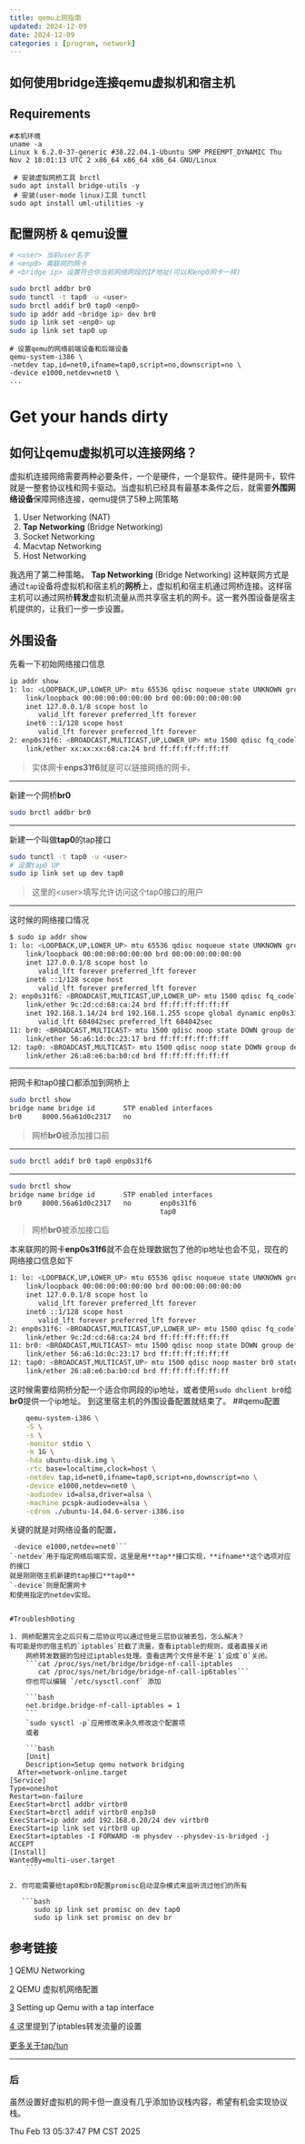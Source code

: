 ```yaml
---
title: qemu上网指南
updated: 2024-12-09
date: 2024-12-09
categories : [program, network]
---
```

## 如何使用bridge连接qemu虚拟机和宿主机

## Requirements
``` 
#本机环境
uname -a
Linux k 6.2.0-37-generic #38.22.04.1-Ubuntu SMP PREEMPT_DYNAMIC Thu Nov 2 18:01:13 UTC 2 x86_64 x86_64 x86_64 GNU/Linux
```

```
 # 安装虚拟网桥工具 brctl
sudo apt install bridge-utils -y
 # 安装(user-mode linux)工具 tunctl
sudo apt install uml-utilities -y
```

## 配置网桥 & qemu设置
```bash
# <user> 当前user名字
# <enp0> 需联网的网卡
# <bridge ip> 设置符合你当前网络网段的IP地址(可以和enp0网卡一样)

sudo brctl addbr br0
sudo tunctl -t tap0 -u <user> 
sudo brctl addif br0 tap0 <enp0> 
sudo ip addr add <bridge ip> dev br0 
sudo ip link set <enp0> up
sudo ip link set tap0 up
```

```
# 设置qemu的网络前端设备和后端设备
qemu-system-i386 \ 
-netdev tap,id=net0,ifname=tap0,script=no,downscript=no \
-device e1000,netdev=net0 \
...
```
# Get your hands dirty

## 如何让qemu虚拟机可以连接网络？
虚拟机连接网络需要两种必要条件，一个是硬件，一个是软件。硬件是网卡，软件就是一整套协议栈和网卡驱动。当虚拟机已经具有最基本条件之后，就需要**外围网络设备**保障网络连接，qemu提供了5种上网策略

1. User Networking (NAT)
2. **Tap Networking** (Bridge Networking)
3. Socket Networking
4. Macvtap Networking
5. Host Networking

我选用了第二种策略。
**Tap Networking** (Bridge Networking) 这种联网方式是通过`tap`设备将虚拟机和宿主机的**网桥**上，虚拟机和宿主机通过网桥连接。这样宿主机可以通过网桥**转发**虚拟机流量从而共享宿主机的网卡。这一套外围设备是宿主机提供的，让我们一步一步设置。

## 外围设备
先看一下初始网络接口信息

```bash
ip addr show 
1: lo: <LOOPBACK,UP,LOWER_UP> mtu 65536 qdisc noqueue state UNKNOWN group default qlen 1000
    link/loopback 00:00:00:00:00:00 brd 00:00:00:00:00:00
    inet 127.0.0.1/8 scope host lo
       valid_lft forever preferred_lft forever
    inet6 ::1/128 scope host 
       valid_lft forever preferred_lft forever
2: enp0s31f6: <BROADCAST,MULTICAST,UP,LOWER_UP> mtu 1500 qdisc fq_codel state UP group default qlen 1000
    link/ether xx:xx:xx:68:ca:24 brd ff:ff:ff:ff:ff:ff

```
> 实体网卡**enps31f6**就是可以链接网络的网卡。

---

新建一个网桥**br0**

```bash 
sudo brctl addbr br0
```
---

新建一个叫做**tap0**的tap接口

```bash 
sudo tunctl -t tap0 -u <user>
# 设置tap0 UP
sudo ip link set up dev tap0
```

> 这里的\<user\>填写允许访问这个tap0接口的用户

---
这时候的网络接口情况

```bash
$ sudo ip addr show
1: lo: <LOOPBACK,UP,LOWER_UP> mtu 65536 qdisc noqueue state UNKNOWN group default qlen 1000
    link/loopback 00:00:00:00:00:00 brd 00:00:00:00:00:00
    inet 127.0.0.1/8 scope host lo
       valid_lft forever preferred_lft forever
    inet6 ::1/128 scope host 
       valid_lft forever preferred_lft forever
2: enp0s31f6: <BROADCAST,MULTICAST,UP,LOWER_UP> mtu 1500 qdisc fq_codel state UP group default qlen 1000
    link/ether 9c:2d:cd:68:ca:24 brd ff:ff:ff:ff:ff:ff
    inet 192.168.1.14/24 brd 192.168.1.255 scope global dynamic enp0s31f6
       valid_lft 604042sec preferred_lft 604042sec
11: br0: <BROADCAST,MULTICAST> mtu 1500 qdisc noop state DOWN group default qlen 1000
    link/ether 56:a6:1d:0c:23:17 brd ff:ff:ff:ff:ff:ff
12: tap0: <BROADCAST,MULTICAST> mtu 1500 qdisc noop state DOWN group default qlen 1000
    link/ether 26:a8:e6:ba:b0:cd brd ff:ff:ff:ff:ff:ff
```
---
把网卡和tap0接口都添加到网桥上



```bash
sudo brctl show
bridge name	bridge id		STP enabled	interfaces
br0		8000.56a61d0c2317	no
```

>网桥**br0**被添加接口前

--- 
```bash
sudo brctl addif br0 tap0 enp0s31f6
```
---


```bash
sudo brctl show
bridge name	bridge id		STP enabled	interfaces
br0		8000.56a61d0c2317	no		 enp0s31f6
							         tap0
```
> 网桥**br0**被添加接口后

本来联网的网卡**enp0s31f6**就不会在处理数据包了他的ip地址也会不见，现在的网络接口信息如下

```bash
1: lo: <LOOPBACK,UP,LOWER_UP> mtu 65536 qdisc noqueue state UNKNOWN group default qlen 1000
    link/loopback 00:00:00:00:00:00 brd 00:00:00:00:00:00
    inet 127.0.0.1/8 scope host lo
       valid_lft forever preferred_lft forever
    inet6 ::1/128 scope host 
       valid_lft forever preferred_lft forever
2: enp0s31f6: <BROADCAST,MULTICAST,UP,LOWER_UP> mtu 1500 qdisc fq_codel master br0 state UP group default qlen 1000
    link/ether 9c:2d:cd:68:ca:24 brd ff:ff:ff:ff:ff:ff
11: br0: <BROADCAST,MULTICAST> mtu 1500 qdisc noop state DOWN group default qlen 1000
    link/ether 56:a6:1d:0c:23:17 brd ff:ff:ff:ff:ff:ff
12: tap0: <BROADCAST,MULTICAST,UP> mtu 1500 qdisc noop master br0 state DOWN group default qlen 1000
    link/ether 26:a8:e6:ba:b0:cd brd ff:ff:ff:ff:ff:ff
```

这时候需要给网桥分配一个适合你网段的ip地址，或者使用`sudo dhclient br0`给**br0**提供一个ip地址。
到这里宿主机的外围设备配置就结束了。
##qemu配置

```bash
	qemu-system-i386 \
	-S \
	-s \
	-monitor stdio \
	-m 1G \
	-hda ubuntu-disk.img \
	-rtc base=localtime,clock=host \
	-netdev tap,id=net0,ifname=tap0,script=no,downscript=no \
	-device e1000,netdev=net0 \
	-audiodev id=alsa,driver=alsa \
	-machine pcspk-audiodev=alsa \
	-cdrom ./ubuntu-14.04.6-server-i386.iso
```
关键的就是对网络设备的配置，
```-netdev tap,id=net0,ifname=tap0,script=no,downscript=no
 -device e1000,netdev=net0```
`-netdev`用于指定网络后端实现，这里是用**tap**接口实现，**ifname**这个选项对应的接口
就是刚刚宿主机新建的tap接口**tap0**
`-device`则是配置网卡
和使用指定的netdev实现。


#Troublesh0oting 

1. 网桥配置完全之后只有二层协议可以通过但是三层协议被丢包，怎么解决？ 
有可能是你的宿主机的`iptables`拦截了流量，查看iptable的规则，或者直接关闭
    网桥转发数据的包经过iptables处理。查看这两个文件是不是`1`设成`0`关闭。
    ```cat /proc/sys/net/bridge/bridge-nf-call-iptables
       cat /proc/sys/net/bridge/bridge-nf-call-ip6tables```
    你也可以编辑 `/etc/sysctl.conf` 添加
    
    ```bash
    net.bridge.bridge-nf-call-iptables = 1
    ```
    `sudo sysctl -p`应用修改来永久修改这个配置项 
    或者
    
    ```bash
    [Unit]
    Description=Setup qemu network bridging
  After=network-online.target
[Service]
Type=oneshot
Restart=on-failure
ExecStart=brctl addbr virtbr0
ExecStart=brctl addif virtbr0 enp3s0
ExecStart=ip addr add 192.168.0.20/24 dev virtbr0
ExecStart=ip link set virtbr0 up
ExecStart=iptables -I FORWARD -m physdev --physdev-is-bridged -j ACCEPT
[Install]
WantedBy=multi-user.target
    ```
    
2. 你可能需要给tap0和br0配置promisc启动混杂模式来监听流过他们的所有  

   ```bash
      sudo ip link set promisc on dev tap0
      sudo ip link set promisc on dev br
   ```
    


## 参考链接
[1](https://wiki.qemu.org/Documentation/Networking) QEMU Networking 

[2](https://lifeislife.cn/posts/qemu%E8%99%9A%E6%8B%9F%E6%9C%BA%E7%BD%91%E7%BB%9C%E9%85%8D%E7%BD%AE/) QEMU 虚拟机网络配置 

[3](https://gist.github.com/extremecoders-re/e8fd8a67a515fee0c873dcafc81d811c) Setting up Qemu with a tap interface

[4 ](https://www.spad.uk/posts/really-simple-network-bridging-with-qemu/)这里提到了iptables转发流量的设置

[更多关于tap/tun](https://www.junmajinlong.com/virtual/network/all_about_tun_tap/) 

---

### 后
虽然设置好虚拟机的网卡但一直没有几乎添加协议栈内容，希望有机会实现协议栈。

Thu Feb 13 05:37:47 PM CST 2025
